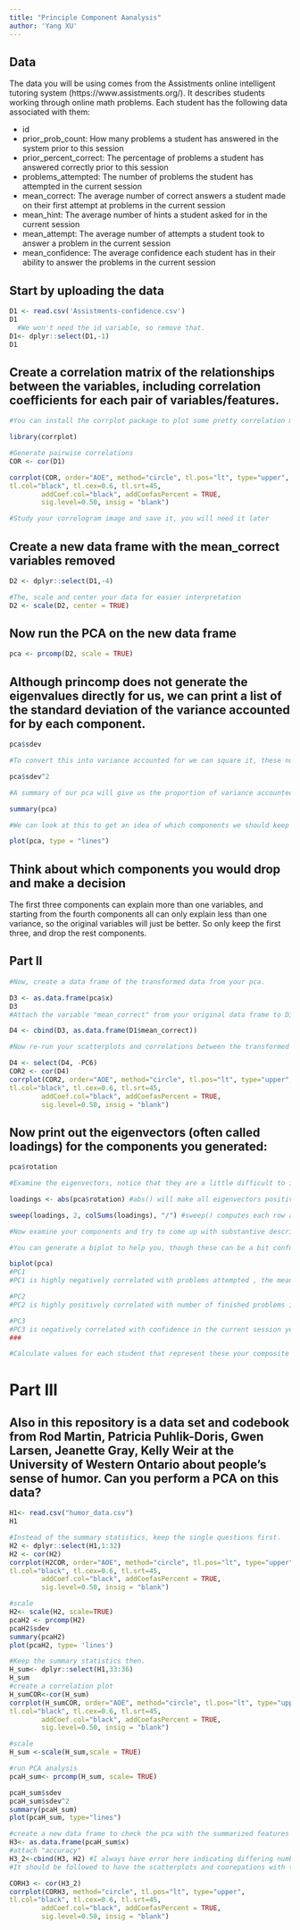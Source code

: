 ```yaml
---
title: "Principle Component Aanalysis"
author: 'Yang XU'
---
```

## Data
The data you will be using comes from the Assistments online intelligent tutoring system (https://www.assistments.org/). It describes students working through online math problems. Each student has the following data associated with them:

- id
- prior_prob_count: How many problems a student has answered in the system prior to this session
- prior_percent_correct: The percentage of problems a student has answered correctly prior to this session
- problems_attempted: The number of problems the student has attempted in the current session
- mean_correct: The average number of correct answers a student made on their first attempt at problems in the current session
- mean_hint: The average number of hints a student asked for in the current session
- mean_attempt: The average number of attempts a student took to answer a problem in the current session
- mean_confidence: The average confidence each student has in their ability to answer the problems in the current session

## Start by uploading the data
```r
D1 <- read.csv('Assistments-confidence.csv')
D1
  #We won't need the id variable, so remove that.
D1<- dplyr::select(D1,-1)
D1
```

## Create a correlation matrix of the relationships between the variables, including correlation coefficients for each pair of variables/features.

```r
#You can install the corrplot package to plot some pretty correlation matrices (sometimes called correlograms)

library(corrplot)

#Generate pairwise correlations
COR <- cor(D1)

corrplot(COR, order="AOE", method="circle", tl.pos="lt", type="upper",        
tl.col="black", tl.cex=0.6, tl.srt=45, 
        addCoef.col="black", addCoefasPercent = TRUE,
        sig.level=0.50, insig = "blank")

#Study your correlogram image and save it, you will need it later
```

## Create a new data frame with the mean_correct variables removed

```r
D2 <- dplyr::select(D1,-4)

#The, scale and center your data for easier interpretation
D2 <- scale(D2, center = TRUE)
```

## Now run the PCA on the new data frame

```r
pca <- prcomp(D2, scale = TRUE)
```

## Although princomp does not generate the eigenvalues directly for us, we can print a list of the standard deviation of the variance accounted for by each component.

```r
pca$sdev

#To convert this into variance accounted for we can square it, these numbers are proportional to the eigenvalue

pca$sdev^2

#A summary of our pca will give us the proportion of variance accounted for by each component

summary(pca)

#We can look at this to get an idea of which components we should keep and which we should drop

plot(pca, type = "lines")
```

## Think about which components you would drop and make a decision
The first three components can explain more than one variables, and starting from the fourth components all can only explain less than one variance, so the original variables will just be better. So only keep the first three, and drop the rest components. 

## Part II

```r
#Now, create a data frame of the transformed data from your pca.

D3 <- as.data.frame(pca$x)
D3
#Attach the variable "mean_correct" from your original data frame to D3.

D4 <- cbind(D3, as.data.frame(D1$mean_correct))

#Now re-run your scatterplots and correlations between the transformed data and mean_correct. If you had dropped some components would you have lost important infomation about mean_correct?

D4 <- select(D4, -PC6)
COR2 <- cor(D4)
corrplot(COR2, order="AOE", method="circle", tl.pos="lt", type="upper",        
tl.col="black", tl.cex=0.6, tl.srt=45, 
        addCoef.col="black", addCoefasPercent = TRUE,
        sig.level=0.50, insig = "blank")

```
## Now print out the eigenvectors (often called loadings) for the components you generated:

```r
pca$rotation

#Examine the eigenvectors, notice that they are a little difficult to interpret. It is much easier to make sense of them if we make them proportional within each component

loadings <- abs(pca$rotation) #abs() will make all eigenvectors positive

sweep(loadings, 2, colSums(loadings), "/") #sweep() computes each row as a proportion of the column. (There must be a way to do this with dplyr()?)

#Now examine your components and try to come up with substantive descriptions of what some might represent?

#You can generate a biplot to help you, though these can be a bit confusing. They plot the transformed data by the first two components. Therefore, the axes represent the direction of maximum variance. Then mapped onto this point cloud are the original directions of the variables, depicted as red arrows. It is supposed to provide a visualization of which variables "go together". Variables that possibly represent the same underlying construct point in the same direction.  

biplot(pca)
#PC1 
#PC1 is highly negatively correlated with problems attempted , the mean of attempts in each problem and mean hint. This denotes that the student understand quickly, so no need of many attempts or hints. 

#PC2
#PC2 is highly positively correlated with number of finished problems in the prior session, and the percentage of correctness in teh prior session, so very likely it indicates prior knowledge acquisition level. 

#PC3
#PC3 is negatively correlated with confidence in the current session yet positively correlated with problems attempted, which may indicates a low confidence leading to a multiple attempts. 
###

#Calculate values for each student that represent these your composite variables and then create a new correlogram showing their relationship to mean_correct.

```



# Part III  
## Also in this repository is a data set and codebook from Rod Martin, Patricia Puhlik-Doris, Gwen Larsen, Jeanette Gray, Kelly Weir at the University of Western Ontario about people's sense of humor. Can you perform a PCA on this data?

```r
H1<- read.csv("humor_data.csv")
H1

#Instead of the summary statistics, keep the single questions first.
H2 <- dplyr::select(H1,1:32)
H2 <- cor(H2)
corrplot(H2COR, order="AOE", method="circle", tl.pos="lt", type="upper",        
tl.col="black", tl.cex=0.6, tl.srt=45, 
        addCoef.col="black", addCoefasPercent = TRUE,
        sig.level=0.50, insig = "blank")

#scale
H2<- scale(H2, scale=TRUE)
pcaH2 <- prcomp(H2)
pcaH2$sdev
summary(pcaH2)
plot(pcaH2, type= 'lines')


```

```r
#Keep the summary statistics then.
H_sum<- dplyr::select(H1,33:36)
H_sum
#create a correlation plot
H_sumCOR<-cor(H_sum)
corrplot(H_sumCOR, order="AOE", method="circle", tl.pos="lt", type="upper",        
tl.col="black", tl.cex=0.6, tl.srt=45, 
        addCoef.col="black", addCoefasPercent = TRUE,
        sig.level=0.50, insig = "blank")

#scale
H_sum <-scale(H_sum,scale = TRUE)

#run PCA analysis
pcaH_sum<- prcomp(H_sum, scale= TRUE)

pcaH_sum$sdev
pcaH_sum$sdev^2
summary(pcaH_sum)
plot(pcaH_sum, type="lines")

```

```r
#create a new data frame to check the pca with the summarized features
H3<- as.data.frame(pcaH_sum$x)
#attach "accuracy"
H3_2<-cbind(H3, H2) #I always have error here indicating differing number of rows
#It should be followed to have the scatterplots and coorepations with the two, to see if the pca outperform the summarized characteristics. 

CORH3 <- cor(H3_2)
corrplot(CORH3, method="circle", tl.pos="lt", type="upper",        
tl.col="black", tl.cex=0.6, tl.srt=45, 
        addCoef.col="black", addCoefasPercent = TRUE,
        sig.level=0.50, insig = "blank")

```
